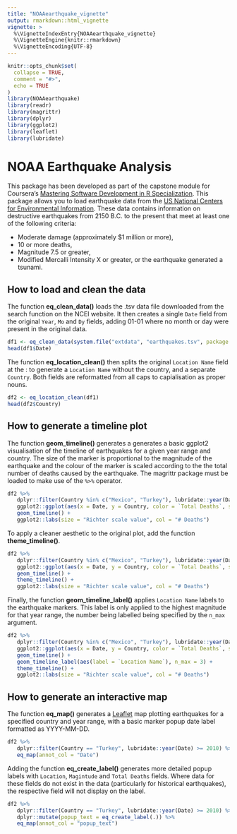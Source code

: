 ```yaml
---
title: "NOAAearthquake_vignette"
output: rmarkdown::html_vignette
vignette: >
  %\VignetteIndexEntry{NOAAearthquake_vignette}
  %\VignetteEngine{knitr::rmarkdown}
  %\VignetteEncoding{UTF-8}
---
```


```r
knitr::opts_chunk$set(
  collapse = TRUE,
  comment = "#>",
  echo = TRUE
)
library(NOAAearthquake)
library(readr)
library(magrittr)
library(dplyr)
library(ggplot2)
library(leaflet)
library(lubridate)
```

# NOAA Earthquake Analysis

This package has been developed as part of the capstone module for Coursera's [Mastering Software Development in R Specialization](https://www.coursera.org/specializations/r).  This package allows you to load earthquake data from the [US National Centers for Environmental Information](https://www.ngdc.noaa.gov/hazel/view/hazards/earthquake/search).  These data contains information on destructive earthquakes from 2150 B.C. to the present that meet at least one of the following criteria:

* Moderate damage (approximately $1 million or more), 
* 10 or more deaths, 
* Magnitude 7.5 or greater, 
* Modified Mercalli Intensity X or greater, or the earthquake generated a tsunami.

## How to load and clean the data

The function **eq_clean_data()** loads the .tsv data file downloaded from the search function on the NCEI website.  It then creates a single `Date` field from the original `Year`, `Mo` and `Dy` fields, adding 01-01 where no month or day were present in the original data.

```r
df1 <- eq_clean_data(system.file("extdata", "earthquakes.tsv", package = "NOAAearthquake"))
head(df1$Date)
```

The function **eq_location_clean()** then splits the original `Location Name` field at the : to generate a `Location Name` without the country, and a separate `Country`.  Both fields are reformatted from all caps to capialisation as proper nouns.

```r
df2 <- eq_location_clean(df1)
head(df2$Country)
```

## How to generate a timeline plot

The function **geom_timeline()** generates a generates a basic ggplot2 visualisation of the timeline of earthquakes for a given year range and country.  The size of the marker is proportional to the magnitude of the earthquake and the colour of the marker is scaled according to the the total number of deaths caused by the earthquake.  The magrittr package must be loaded to make use of the `%>%` operator.

```r
df2 %>% 
   dplyr::filter(Country %in% c("Mexico", "Turkey"), lubridate::year(Date) > 2000) %>% 
   ggplot2::ggplot(aes(x = Date, y = Country, color = `Total Deaths`, size = Mag)) +
   geom_timeline() +
   ggplot2::labs(size = "Richter scale value", col = "# Deaths")
```

To apply a cleaner aesthetic to the original plot, add the function **theme_timeline()**.

```r
df2 %>% 
   dplyr::filter(Country %in% c("Mexico", "Turkey"), lubridate::year(Date) > 2000) %>% 
   ggplot2::ggplot(aes(x = Date, y = Country, color = `Total Deaths`, size = Mag)) +
   geom_timeline() +
   theme_timeline() +
   ggplot2::labs(size = "Richter scale value", col = "# Deaths")
```

Finally, the function **geom_timeline_label()** applies `Location Name` labels to the earthquake markers.  This label is only applied to the highest magnitude for that year range, the number being labelled being specified by the `n_max` argument.

```r
df2 %>% 
   dplyr::filter(Country %in% c("Mexico", "Turkey"), lubridate::year(Date) > 2000) %>% 
   ggplot2::ggplot(aes(x = Date, y = Country, color = `Total Deaths`, size = Mag)) +
   geom_timeline() +
   geom_timeline_label(aes(label = `Location Name`), n_max = 3) +
   theme_timeline() +
   ggplot2::labs(size = "Richter scale value", col = "# Deaths")
```

## How to generate an interactive map

The function **eq_map()** generates a [Leaflet](https://rstudio.github.io/leaflet/) map plotting earthquakes for a specified country and year range, with a basic marker popup date label formatted as YYYY-MM-DD.

```r
df2 %>% 
   dplyr::filter(Country == "Turkey", lubridate::year(Date) >= 2010) %>%  
   eq_map(annot_col = "Date")
```

Adding the function **eq_create_label()** generates more detailed popup labels with `Location`, `Magintude` and `Total Deaths` fields.  Where data for these fields do not exist in the data (particularly for historical earthquakes), the respective field will not display on the label.

```r
df2 %>% 
   dplyr::filter(Country == "Turkey", lubridate::year(Date) >= 2010) %>%  
   dplyr::mutate(popup_text = eq_create_label(.)) %>%
   eq_map(annot_col = "popup_text")
```
